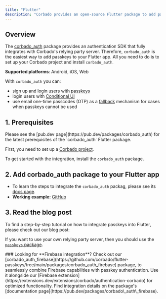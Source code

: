 ```yaml
---
title: "Flutter"
description: "Corbado provides an open-source Flutter package to add passkeys your native app."
---
```



## Overview

The [corbado_auth](https://github.com/corbado/flutter-passkeys/tree/main/packages/corbado_auth) package provides an authentication SDK that fully integrates with Corbado's relying party server. Therefore, `corbado_auth` is the easiest way to add passkeys to your Flutter app. All you need to do is to set up your Corbado project and install `corbado_auth`.

**Supported platforms**: Android, iOS, Web

With `corbado_auth` you can:

- sign up and login users with [passkeys](https://www.corbado.com/glossary/passkey)
- login users with [Conditional UI](https://www.corbado.com/glossary/conditional-ui)
- use email one-time passcodes (OTP) as a [fallback](/other/helpful-guides/passkeys/fallback-options) mechanism for cases when passkeys cannot be used

## 1. Prerequisites

<Note>
Please see the [pub.dev page](https://pub.dev/packages/corbado_auth) for the latest prerequisites of the `corbado_auth` Flutter package.
</Note>

First, you need to set up a [Corbado project](/corbado-complete/overview/getting-started).

To get started with the integration, install the `corbado_auth` package.


## 2. Add corbado_auth package to your Flutter app

- To learn the steps to integrate the `corbado_auth` packag, please see its [docs page](https://pub.dev/packages/corbado\_auth).
- **Working example:** [GitHub](https://github.com/corbado/flutter-passkeys/tree/main/packages/corbado\_auth/example)


## 3. Read the blog post
To find a step-by-step tutorial on how to integrate passkeys into Flutter, please check out our blog post:

<Card href="https://www.corbado.com/blog/flutter-passkey-authentication">
    <Blogpost title="Tutorial: How to Get Full Flutter Passkey Auth SDK in <1h" />
</Card>


If you want to use your own relying party server, then you should use the [`passkeys` package](https://pub.dev/packages/passkeys).


<Note> 
### Looking for **Firebase integration**?
Check out our [corbado_auth_firebase](https://github.com/corbado/flutter-passkeys/tree/main/packages/corbado_auth_firebase) package, to seamlessly combine Firebase capabilities with passkey authentication. Use it alongside our [Firebase extension](https://extensions.dev/extensions/corbado/authentication-corbado) for optimized functionality. Find integration details on the package's [documentation page](https://pub.dev/packages/corbado\_auth\_firebase).
</Note>

